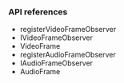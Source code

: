 
<PlatformWrapper platform="electron">

### API references

* <Link to = "{{global.API_REF_ELECTRON_ROOT_VOICE_SDK}}/class_imediaengine.html#api_irtcengine_imediaengine_registeraudioframeobserver">registerVideoFrameObserver</Link>

* <Link to = "{{global.API_REF_ELECTRON_ROOT_VOICE_SDK}}/class_ivideoframeobserver.html">IVideoFrameObserver</Link>

* <Link to = "{{global.API_REF_ELECTRON_ROOT_VOICE_SDK}}/rtc_api_data_type.html#class_videoframe">VideoFrame</Link>

* <Link to = "{{global.API_REF_ELECTRON_ROOT_VOICE_SDK}}/class_imediaengine.html#api_irtcengine_imediaengine_registeraudioframeobserver">registerAudioFrameObserver</Link>

* <Link to = "{{global.API_REF_ELECTRON_ROOT_VOICE_SDK}}/class_iaudioframeobserver.html">IAudioFrameObserver</Link>

* <Link to = "{{global.API_REF_ELECTRON_ROOT_VOICE_SDK}}/rtc_api_data_type.html#class_audioframe">AudioFrame</Link>

</PlatformWrapper>
